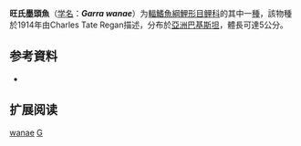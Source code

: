 {{Speciesbox
| name = 旺氏墨頭魚
| status = NE
| status_system = IUCN3.1
| image = 
| genus = Garra
| species = wanae
| authority = {{le|Charles Tate Regan|Charles Tate Regan|Regan}}, 1914
| synonyms = *''Discognathus wanae''<br /><small>Regan, 1914</small> ''
}}

'''旺氏墨頭魚'''（[[学名|学名]]：'''''Garra wanae'''''）为[[輻鰭魚綱|輻鰭魚綱]][[鯉形目|鯉形目]][[鲤科|鲤科]]的其中一[[種|種]]，該物種於1914年由Charles Tate Regan描述，分布於[[亞洲|亞洲]][[巴基斯坦|巴基斯坦]]，體長可達5公分。

== 参考資料 ==
*{{FishBase_species|genus=Garra|species=wanae|year=2011|month=12}}

== 扩展阅读 ==
{{refbegin}}
{{wikispecies-inline|Garra wanae|旺氏墨頭魚}}
{{refend}}
{{Taxonbar|from=Q1100507}}

[[Category:墨头鱼属|wanae]]
[[Category:1914年描述的魚類|G]]


{{鯉形目小作品}}